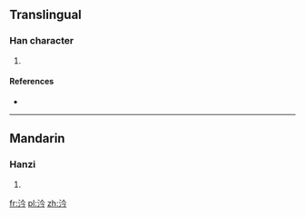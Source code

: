 ==Translingual==

===Han character===
{{Han char|rn=85|rad=水|as=04|sn=7|four=|canj=水人戈弓 (EOIN)}}

# {{defn|Han|sort=水04}}

====References====
* {{Han ref|kx=0608.060|dkj=17166|dj=1001.100|hdz=31568.050|uh=6C75|ud=27765}}

----

==Mandarin==

===Hanzi===
{{cmn-hanzi|pin=[[gàn]] ([[gan4]])|wg=kan<sup>4</sup>}}

# {{defn|lang=cmn|sort=水04}}

[[fr:汵]]
[[pl:汵]]
[[zh:汵]]